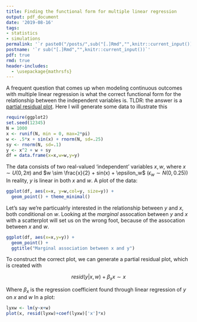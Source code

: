 ```yaml
---
title: Finding the functional form for multiple linear regression
output: pdf_document
date: '2019-08-16'
tags:
- statistics 
- simulations
permalink: '`r paste0("/posts/",sub("[.]Rmd","",knitr::current_input()),"/")`'
postname: '`r sub("[.]Rmd","",knitr::current_input())`'
pdf: true
rmd: true
header-includes:
  - \usepackage{mathrsfs}
---
```


A frequent question that comes up when modeling continuous outcomes with multiple linear regression 
is what the correct functional form for the relationship between the independent variables is.
TLDR: the answer is a [partial residual plot](https://en.wikipedia.org/wiki/Partial_residual_plot). 
Here I will generate some data to illustrate this


```r
require(ggplot2)
set.seed(12345)
N = 1000
x <- runif(N, min = 0, max=2*pi)
w <- .5*x + sin(x) + rnorm(N, sd=.25)
sy <- rnorm(N, sd=.1)
y <- x^2 + w + sy
df = data.frame(x=x,w=w,y=y)
```

The data consists of two real-valued 'independent' variables $x,w$, 
where $x\sim U(0, 2 \pi)$ and $w \sim \frac{x}{2} + sin(x) + \epsilon_w$ ($\epsilon_w \sim N(0, 0.25)$)
In reality, $y$ is linear in both $x$ and $w$.
A plot of the data:

```r
ggplot(df, aes(x=x, y=w,col=y, size=y)) + 
  geom_point() + theme_minimal()
```

Let's say we're particualrly interested in the relationship between $y$ and $x$, both conditional on $w$.
Looking at the *marginal* assocation between $y$ and $x$ with a scatterplot will set us on the wrong foot, 
because of the assocation between $x$ and $w$.

```r
ggplot(df, aes(x=x,y=y)) + 
  geom_point() + 
  ggtitle("Marginal association between x and y")
```

To construct the correct plot, we can generate a partial residual plot, which is created with 

$$resid(y|x,w)+\beta_x x \sim x$$

Where $\beta_x$ is the regression coefficient found through linear regression of $y$ on $x$ and $w$
In a plot:

```r
lyxw <- lm(y~x+w)
plot(x, resid(lyxw)+coef(lyxw)['x']*x)
```
